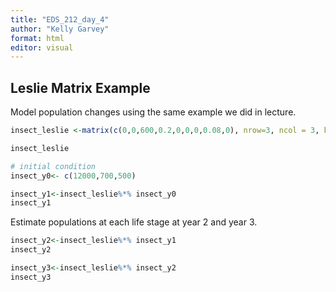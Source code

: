 ```yaml
---
title: "EDS_212_day_4"
author: "Kelly Garvey"
format: html
editor: visual
---
```


## Leslie Matrix Example

Model population changes using the same example we did in lecture.

```r
insect_leslie <-matrix(c(0,0,600,0.2,0,0,0,0.08,0), nrow=3, ncol = 3, byrow= TRUE)

insect_leslie
```

```r
# initial condition
insect_y0<- c(12000,700,500)
```

```r
insect_y1<-insect_leslie%*% insect_y0
insect_y1
```

Estimate populations at each life stage at year 2 and year 3.

```r
insect_y2<-insect_leslie%*% insect_y1
insect_y2

insect_y3<-insect_leslie%*% insect_y2
insect_y3
```
